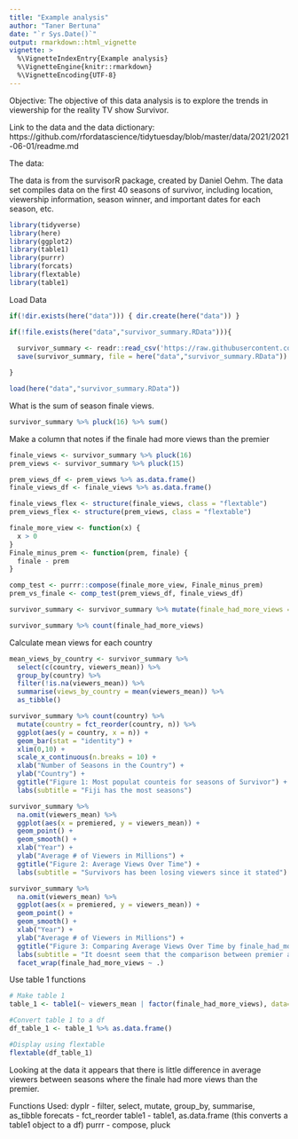 ```yaml
---
title: "Example analysis"
author: "Taner Bertuna"
date: "`r Sys.Date()`"
output: rmarkdown::html_vignette
vignette: >
  %\VignetteIndexEntry{Example analysis}
  %\VignetteEngine{knitr::rmarkdown}
  %\VignetteEncoding{UTF-8}
---
```


Objective: The objective of this data analysis is to explore the trends in viewership for the reality TV show Survivor. 

Link to the data and the data dictionary:
https://github.com/rfordatascience/tidytuesday/blob/master/data/2021/2021-06-01/readme.md

The data:

The data is from the survisorR package, created by Daniel Oehm. The data set compiles data on the first 40 seasons of survivor, including location, viewership information, season winner, and important dates for each season, etc. 



```r
library(tidyverse)
library(here)
library(ggplot2)
library(table1)
library(purrr)
library(forcats)
library(flextable)
library(table1)
```

Load Data 
```r
if(!dir.exists(here("data"))) { dir.create(here("data")) }

if(!file.exists(here("data","survivor_summary.RData"))){
  
  survivor_summary <- readr::read_csv('https://raw.githubusercontent.com/rfordatascience/tidytuesday/master/data/2021/2021-06-01/summary.csv')
  save(survivor_summary, file = here("data","survivor_summary.RData"))

} 

```

```r
load(here("data","survivor_summary.RData"))
```

What is the sum of season finale views. 
```r

survivor_summary %>% pluck(16) %>% sum()
```

Make a column that notes if the finale had more views than the premier 
```r

finale_views <- survivor_summary %>% pluck(16) 
prem_views <- survivor_summary %>% pluck(15)

prem_views_df <- prem_views %>% as.data.frame()
finale_views_df <- finale_views %>% as.data.frame()

finale_views_flex <- structure(finale_views, class = "flextable") 
prem_views_flex <- structure(prem_views, class = "flextable")

finale_more_view <- function(x) {
  x > 0 
}
Finale_minus_prem <- function(prem, finale) {
  finale - prem
}

comp_test <- purrr::compose(finale_more_view, Finale_minus_prem)
prem_vs_finale <- comp_test(prem_views_df, finale_views_df)

survivor_summary <- survivor_summary %>% mutate(finale_had_more_views = prem_vs_finale)

survivor_summary %>% count(finale_had_more_views)
```

Calculate mean views for each country 
```r

mean_views_by_country <- survivor_summary %>%
  select(c(country, viewers_mean)) %>%
  group_by(country) %>%
  filter(!is.na(viewers_mean)) %>%
  summarise(views_by_country = mean(viewers_mean)) %>%
  as_tibble()
```


```r
survivor_summary %>% count(country) %>%
  mutate(country = fct_reorder(country, n)) %>%
  ggplot(aes(y = country, x = n)) +
  geom_bar(stat = "identity") +
  xlim(0,10) +
  scale_x_continuous(n.breaks = 10) +
  xlab("Number of Seasons in the Country") +
  ylab("Country") + 
  ggtitle("Figure 1: Most populat counteis for seasons of Survivor") + 
  labs(subtitle = "Fiji has the most seasons")

```

```r
survivor_summary %>% 
  na.omit(viewers_mean) %>% 
  ggplot(aes(x = premiered, y = viewers_mean)) +
  geom_point() +
  geom_smooth() +
  xlab("Year") +
  ylab("Average # of Viewers in Millions") + 
  ggtitle("Figure 2: Average Views Over Time") + 
  labs(subtitle = "Survivors has been losing viewers since it stated")

```
```r
survivor_summary %>% 
  na.omit(viewers_mean) %>% 
  ggplot(aes(x = premiered, y = viewers_mean)) +
  geom_point() +
  geom_smooth() +
  xlab("Year") +
  ylab("Average # of Viewers in Millions") + 
  ggtitle("Figure 3: Comparing Average Views Over Time by finale_had_more_views variable") + 
  labs(subtitle = "It doesnt seem that the comparison between premier and finale viewrship has an impact on the overall trend of viewership") + 
  facet_wrap(finale_had_more_views ~ .) 

```
Use table 1 functions
```r
# Make table 1
table_1 <- table1(~ viewers_mean | factor(finale_had_more_views), data=survivor_summary)

#Convert table 1 to a df
df_table_1 <- table_1 %>% as.data.frame()

#Display using flextable
flextable(df_table_1)

```

Looking at the data it appears that there is little difference in average viewers between seasons where the finale had more views than the premier. 

Functions Used:
dyplr - filter, select, mutate, group_by, summarise, as_tibble
forecats - fct_reorder
table1 - table1, as.data.frame (this converts a table1 object to a df)
purrr - compose, pluck
